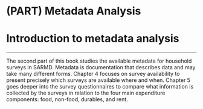 # (PART) Metadata Analysis {-}

# Introduction to metadata analysis {#metadata .unnumbered}

***
The second part of this book studies the available metadata for household surveys in SARMD. Metadata is documentation that describes data and may take many different forms. Chapter 4 focuses on survey availability to present precisely which surveys are available where and when. Chapter 5 goes deeper into the survey questionnaires to compare what information is collected by the surveys in relation to the four main expenditure components: food, non-food, durables, and rent. 

